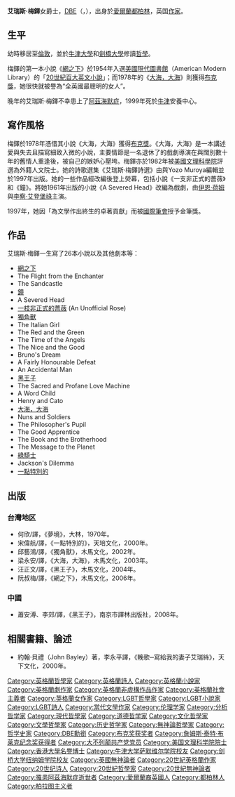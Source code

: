 {{noteTA
|T=zh-tw:艾瑞斯·梅鐸;zh-cn:艾丽斯·默多克;
|1=zh-tw:艾瑞斯;zh-cn:艾丽斯;
|2=zh-tw:梅鐸;zh-cn:默多克;
}}
'''艾瑞斯·梅鐸'''女爵士，[[DBE|DBE]]（{{lang-en|Dame '''Iris Murdoch'''}}，{{bd|1919年|7月15日|1999年|2月8日|M}}），出身於[[愛爾蘭|愛爾蘭]][[都柏林|都柏林]]，英国[[作家|作家]]。

== 生平 ==
幼時移居至[[倫敦|倫敦]]，並於[[牛津大學|牛津大學]]和[[劍橋大學|劍橋大學]]修讀[[哲學|哲學]]。

梅鐸的第一本小說《[[網之下|網之下]]》於1954年入選[[美國現代圖書館|美國現代圖書館]]（American Modern Library）的「[[20世紀百大英文小說|20世紀百大英文小說]]」；而1978年的《[[大海，大海|大海，大海]]》則獲得[[布克獎|布克獎]]，她很快就被譽為“全英國最聰明的女人”。

晚年的艾瑞斯·梅鐸不幸患上了[[阿茲海默症|阿茲海默症]]，1999年死於[[牛津|牛津]]安養中心。

==寫作風格==
梅鐸於1978年憑借其小說《大海，大海》獲得[[布克獎|布克獎]]。《大海，大海》是一本講述愛與失去且描寫細致入微的小說，主要情節是一名退休了的戲劇導演在與闊別數十年的舊情人重逢後，被自己的嫉妒心壓垮。梅鐸亦於1982年被[[美國文理科學院|美國文理科學院]]評選為外籍人文院士。她的詩歌選集《艾瑞斯·梅鐸詩選》由{{tsl|en|Paul Hullah|保罗·赫拉}}與Yozo Muroya編輯並於1997年出版。她的一些作品經改編後登上熒幕，包括小說《一支非正式的薔薇》和《鐘》。{{tsl|en|J. B. Priestley|J·B·普瑞斯特利}}將她1961年出版的小說《A Severed Head》改編為戲劇，由[[伊恩·荷姆|伊恩·荷姆]]與[[李察·艾登堡祿|李察·艾登堡祿]]主演。

1997年，她因「為文學作出終生的卓著貢獻」而被[[國際筆會|國際筆會]]授予金筆獎。

== 作品 ==
艾瑞斯·梅鐸一生寫了26本小說以及其他劇本等：
* [[網之下|網之下]]
* The Flight from the Enchanter
* The Sandcastle
* [[鐘_(小說)|鐘]]
* A Severed Head
* [[一枝非正式的薔薇|一枝非正式的薔薇]] (An Unofficial Rose)
* [[獨角獸_(小說)|獨角獸]]
* The Italian Girl 
* The Red and the Green
* The Time of the Angels
* The Nice and the Good
* Bruno's Dream
* A Fairly Honourable Defeat
* An Accidental Man
* [[黑王子_(小說)|黑王子]]
* The Sacred and Profane Love Machine
* A Word Child 
* Henry and Cato 
* [[大海，大海|大海，大海]]
* Nuns and Soldiers 
* The Philosopher's Pupil 
* The Good Apprentice 
* The Book and the Brotherhood 
* The Message to the Planet 
* [[綠騎士_(小說)|綠騎士]]
* Jackson's Dilemma 
* [[一點特別的|一點特別的]]

==出版==
===台灣地区===
*何欣/譯，《夢境》，大林，1970年。
*宋偉航/譯，《一點特別的》，天培文化，2000年。
*邱藝鴻/譯，《獨角獸》，木馬文化，2002年。
*梁永安/譯，《大海，大海》，木馬文化，2003年。
*汪正文/譯，《黑王子》，木馬文化，2004年。
*阮叔梅/譯，《網之下》，木馬文化，2006年。

===中國===
*蕭安溥、李郊/譯，《黑王子》，南京市譯林出版社，2008年。

==相關書籍、論述==
*約翰·貝禮（John Bayley）著，李永平譯，《輓歌─寫給我的妻子艾瑞絲》，天下文化，2000年。

{{詹姆斯·泰特·布莱克纪念奖获得者}}
{{布克奖}}
{{Authority control}}
{{DEFAULTSORT:Murdoch, Iris}}
[[Category:英格蘭哲學家|Category:英格蘭哲學家]]
[[Category:英格蘭詩人|Category:英格蘭詩人]]
[[Category:英格蘭小說家|Category:英格蘭小說家]]
[[Category:英格蘭劇作家|Category:英格蘭劇作家]]
[[Category:英格蘭非虛構作品作家|Category:英格蘭非虛構作品作家]]
[[Category:英格蘭社會主義者|Category:英格蘭社會主義者]]
[[Category:英格蘭女作家|Category:英格蘭女作家]]
[[Category:LGBT哲學家|Category:LGBT哲學家]]
[[Category:LGBT小說家|Category:LGBT小說家]]
[[Category:LGBT詩人|Category:LGBT詩人]]
[[Category:當代文學作家|Category:當代文學作家]]
[[Category:伦理学家|Category:伦理学家]]
[[Category:分析哲学家|Category:分析哲学家]]
[[Category:現代哲學家|Category:現代哲學家]]
[[Category:道德哲学家|Category:道德哲学家]]
[[Category:文化哲學家|Category:文化哲學家]]
[[Category:文學哲學家|Category:文學哲學家]]
[[Category:历史哲学家|Category:历史哲学家]]
[[Category:無神論哲學家|Category:無神論哲學家]]
[[Category:哲学史家|Category:哲学史家]]
[[Category:DBE勳銜|Category:DBE勳銜]]
[[Category:布克奖获奖者|Category:布克奖获奖者]]
[[Category:詹姆斯·泰特·布莱克纪念奖获得者|Category:詹姆斯·泰特·布莱克纪念奖获得者]]
[[Category:大不列颠共产党党员|Category:大不列颠共产党党员]]
[[Category:美国文理科学院院士|Category:美国文理科学院院士]]
[[Category:香港大學名譽博士|Category:香港大學名譽博士]]
[[Category:牛津大学萨默维尔学院校友|Category:牛津大学萨默维尔学院校友]]
[[Category:剑桥大学纽纳姆学院校友|Category:剑桥大学纽纳姆学院校友]]
[[Category:英國無神論者|Category:英國無神論者]]
[[Category:20世紀英格蘭作家|Category:20世紀英格蘭作家]]
[[Category:20世纪诗人|Category:20世纪诗人]]
[[Category:20世紀哲學家|Category:20世紀哲學家]]
[[Category:20世紀無神論者|Category:20世紀無神論者]]
[[Category:罹患阿茲海默症逝世者|Category:罹患阿茲海默症逝世者]]
[[Category:愛爾蘭裔英國人|Category:愛爾蘭裔英國人]]
[[Category:都柏林人|Category:都柏林人]]
[[Category:柏拉图主义者|Category:柏拉图主义者]]
